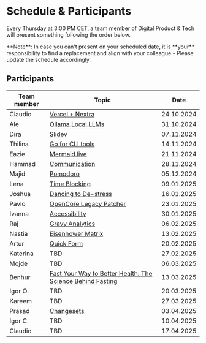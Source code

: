 
# Schedule & Participants

Every Thursday at 3:00 PM CET, a team member of Digital Product & Tech will present something following the order below.

<Callout type="info" emoji="ℹ️">
  **Note**: In case you can't present on your scheduled date, it is **your**
  responsibility to find a replacement and align with your colleague - Please
  update the schedule accordingly.
</Callout>

## Participants

| Team member | Topic                                                           |    Date    |
| ----------- | --------------------------------------------------------------- | :--------: |
| Claudio     | [Vercel + Nextra](presentations/241024-vercel-nextra.mdx)       | 24.10.2024 |
| Ale         | [Ollama Local LLMs](presentations/241031-ollama.mdx)            | 31.10.2024 |
| Dira        | [Slidev](presentations/241107-slidev.mdx)                       | 07.11.2024 |
| Thilina     | [Go for CLI tools](presentations/241114-go-for-cli.mdx)         | 14.11.2024 |
| Eazie       | [Mermaid.live](presentations/241121-mermaid-live.mdx)           | 21.11.2024 |
| Hammad      | [Communication](presentations/241128-communication.mdx)         | 28.11.2024 |
| Majid       | [Pomodoro](presentations/241205-pomodoro.mdx)                   | 05.12.2024 |
| Lena        | [Time Blocking](presentations/250109-time-blocking.mdx)         | 09.01.2025 |
| Joshua      | [Dancing to De-stress](presentations/250116-dancing.mdx)        | 16.01.2025 |
| Pavlo       | [OpenCore Legacy Patcher](presentations/250123-oclp.mdx)        | 23.01.2025 |
| Ivanna      | [Accessibility](presentations/250130-accessibility.mdx)         | 30.01.2025 |
| Raj         | [Gravy Analytics](presentations/250206-data-brokers.mdx)        | 06.02.2025 |
| Nastia      | [Eisenhower Matrix](presentations/250213-eisenhower-matrix.mdx) | 13.02.2025 |
| Artur       | [Quick Form](presentations/250220-quick-form.mdx)               | 20.02.2025 |
| Katerina    | TBD                                                             | 27.02.2025 |
| Mojde       | TBD                                                             | 06.03.2025 |
| Benhur      | [Fast Your Way to Better Health: The Science Behind Fasting](presentations/250313-the-science-behind-fasting)                                                             | 13.03.2025 |
| Igor O.     | TBD                                                             | 20.03.2025 |
| Kareem      | TBD                                                             | 27.03.2025 |
| Prasad      | [Changesets](presentations/250403-Changesets.mdx)                                                             | 03.04.2025 |
| Igor C.     | TBD                                                             | 10.04.2025 |
| Claudio     | TBD                                                             | 17.04.2025 |
